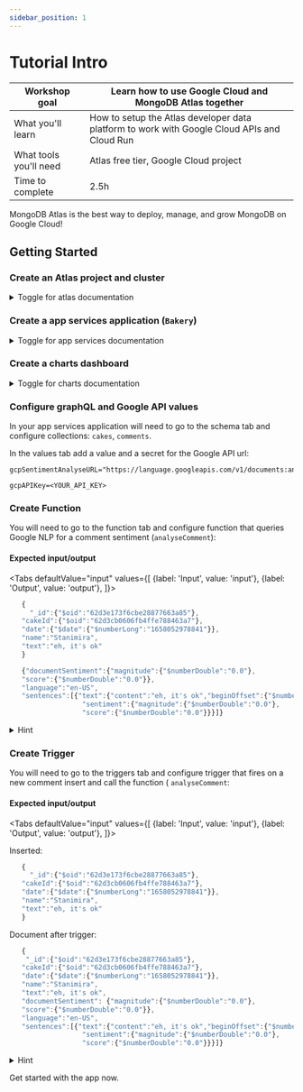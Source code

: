 ```yaml
---
sidebar_position: 1
---
```

# Tutorial Intro


|Workshop goal| Learn how to use Google Cloud and MongoDB Atlas together|
|-|-|
|What you'll learn|How to setup the Atlas developer data platform to work with Google Cloud APIs and Cloud Run|
|What tools you'll need|Atlas free tier, Google Cloud project|
|Time to complete| 2.5h|

MongoDB Atlas is the best way to deploy, manage, and grow MongoDB on Google Cloud!

## Getting Started

### Create an Atlas project and cluster

  <details>
    <summary>Toggle for atlas documentation</summary>
    <div>
      <iframe height="1000px" width="100%" src="https://www.mongodb.com/docs/atlas/getting-started/">
      </iframe>
    </div>
  </details>

### Create a app services application (`Bakery`)

  <details>
    <summary>Toggle for app services documentation</summary>
    <div>
      <iframe height="1000px" width="100%" src="https://www.mongodb.com/docs/atlas/app-services/manage-apps/create/create-with-ui/">
      </iframe>
    </div>
  </details>

### Create a charts dashboard

  <details>
    <summary>Toggle for charts documentation</summary>
    <div>
      <iframe height="1000px" width="100%" src="https://www.mongodb.com/docs/atlas/app-services/manage-apps/create/create-with-ui/">
      </iframe>
    </div>
  </details>

### Configure graphQL and Google API values

In your app services application will need to go to the schema tab and configure collections: `cakes`, `comments`.

In the values tab add a value and a secret for the Google API url:
```
gcpSentimentAnalyseURL="https://language.googleapis.com/v1/documents:analyzeSentiment"

gcpAPIKey=<YOUR_API_KEY>
```

### Create Function

You will need to go to the function tab and configure function that queries Google NLP for a comment sentiment (`analyseComment`):

#### Expected input/output

<Tabs
  defaultValue="input"
  values={[
    {label: 'Input', value: 'input'},
    {label: 'Output', value: 'output'},
  ]}>
  <TabItem value="input">

```js
   {
     "_id":{"$oid":"62d3e173f6cbe28877663a85"},
   "cakeId":{"$oid":"62d3cb0606fb4ffe788463a7"},
   "date":{"$date":{"$numberLong":"1658052978841"}},
   "name":"Stanimira",
   "text":"eh, it's ok"
   }
```

  </TabItem>
  <TabItem value="output">

```js
   {"documentSentiment":{"magnitude":{"$numberDouble":"0.0"},
   "score":{"$numberDouble":"0.0"}},
   "language":"en-US",
   "sentences":[{"text":{"content":"eh, it's ok","beginOffset":{"$numberDouble":"-1.0"}},
                  "sentiment":{"magnitude":{"$numberDouble":"0.0"},
                  "score":{"$numberDouble":"0.0"}}}]}
```

  </TabItem>
</Tabs>


<details>
        <summary>Hint</summary>
        <div>
<Tabs
  defaultValue="hint"
  values={[
    {label: 'Hint', value: 'hint'},
    {label: 'Suggested Answer', value: 'answer'},
  ]}>
  <TabItem value="hint">

```js
   exports = async function(comment){
  
  //get("gcpSentimentAnalyseURL")
  
  //get("gcpAPIKey")

  
  //post({GOOGLE})
  // The response body is a BSON.Binary object. Parse it and return.
  //return response
};
```

  </TabItem>
  <TabItem value="answer">

```js
   exports = async function(comment){
  
  const URL = context.values.get("gcpSentimentAnalyseURL")
  
  const gcpAPIKey = context.values.get("gcpAPIKey")

  
  const response = await context.http.post({
    url: `${URL}?key=${gcpAPIKey}`,
    body: {
          "document": {
        "type": "PLAIN_TEXT",
        "language": "en-US",
        "content": comment
  }
},
    encodeBodyAsJSON: true
  })
  // The response body is a BSON.Binary object. Parse it and return.
  return JSON.parse(response.body.text());
};
```

  </TabItem>
</Tabs>
</div>
</details>

### Create Trigger

You will need to go to the triggers tab and configure trigger that fires on a new comment insert and call the function (
  `analyseComment`:

#### Expected input/output

<Tabs
  defaultValue="input"
  values={[
    {label: 'Input', value: 'input'},
    {label: 'Output', value: 'output'},
  ]}>
  <TabItem value="input">

Inserted:
```js
   {
     "_id":{"$oid":"62d3e173f6cbe28877663a85"},
   "cakeId":{"$oid":"62d3cb0606fb4ffe788463a7"},
   "date":{"$date":{"$numberLong":"1658052978841"}},
   "name":"Stanimira",
   "text":"eh, it's ok"
   }
```

  </TabItem>
  <TabItem value="output">

Document after trigger:
```js
   {
    "_id":{"$oid":"62d3e173f6cbe28877663a85"},
   "cakeId":{"$oid":"62d3cb0606fb4ffe788463a7"},
   "date":{"$date":{"$numberLong":"1658052978841"}},
   "name":"Stanimira",
   "text":"eh, it's ok",
   "documentSentiment": {"magnitude":{"$numberDouble":"0.0"},
   "score":{"$numberDouble":"0.0"}},
   "language":"en-US",
   "sentences":[{"text":{"content":"eh, it's ok","beginOffset":{"$numberDouble":"-1.0"}},
                  "sentiment":{"magnitude":{"$numberDouble":"0.0"},
                  "score":{"$numberDouble":"0.0"}}}]}
```

  </TabItem>
</Tabs>


<details>
        <summary>Hint</summary>
        <div>
<Tabs
  defaultValue="hint"
  values={[
    {label: 'Hint', value: 'hint'},
    {label: 'Suggested Answer', value: 'answer'},
  ]}>
  <TabItem value="hint">

```js
   exports = async function(changeEvent) {
 
   // get fullDocument 

   //Execute analyseComment on text field
   
   // set result.documentSentiment on the relevant comment document in "comments" collection.
   
   
};
```

  </TabItem>
  <TabItem value="answer">

```js
   exports = async function(changeEvent) {
 
   const fullDocument = changeEvent.fullDocument;
   const comments = context.services.get("mongodb-atlas").db("Bakery").collection("comments");
   
   const result = await context.functions.execute("analyseComment", fullDocument.text);
    
   await comments.updateOne({"_id" : fullDocument._id }, {$set : { "documentSentiment" : result.documentSentiment}});
   
   
};
```

  </TabItem>
</Tabs>
</div>
</details>

Get started with the app now.


